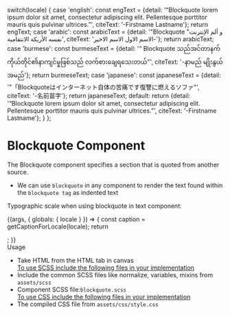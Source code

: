 
  switch(locale) {
    case 'english': const engText = {detail: '“Blockquote lorem ipsum dolor sit amet, consectetur adipiscing elit. Pellentesque porttitor mauris quis pulvinar ultrices.”', citeText: '-Firstname Lastname'}; return engText;
    case 'arabic': const arabicText = {detail: '"Blockquote "و ألم الإنترنت نفسه الأريكة الانتقامية', citeText: 'الاسم الاول الاسم الاخير-'}; return arabicText;
    case 'burmese': const burmeseText = {detail: '“ Blockquote သည်အင်တာနက်ကိုယ်တိုင်၏နာကျင်မှုဖြစ်သည် လက်စားချေရသေးတယ်"', citeText: '-နာမည် မျိုးနွယ်အမည်'}; return burmeseText;
    case 'japanese': const japaneseText = {detail: '"「Blockquoteはインターネット自体の苦痛です復讐に燃えるソファ"', citeText: '-名前苗字'}; return japaneseText;
    default:
      return {detail: '“Blockquote lorem ipsum dolor sit amet, consectetur adipiscing elit. Pellentesque porttitor mauris quis pulvinar ultrices.”', citeText: '-Firstname Lastname'};
  }
};

<Meta title="Atoms/Base Typography/Blockquote" component={Blockquote} />

<style>{`
  div#story--atoms-base-typography-blockquote--blockquote {
    box-shadow: 0 1px 8px rgb(0 0 0 / 15%);
    box-sizing: inherit;
    width: 100%;
    padding: 10px;
  }
  .subheading {
    font-weight: 700;
    font-size: 18px;
    color: #666;
    letter-spacing: 1.5px;
    line-height: 24px;
    margin-bottom: 12px;
    margin-top: 40px;
  }
`}</style>

# Blockquote Component
The Blockquote component specifies a section that is quoted from another source.
<ul>
  <li>We can use <code>blockquote</code> in any component to render the text found within the <code>blockquote tag</code> as indented text</li>
</ul>

Typographic scale when using blockquote in text component:

<Story name="Blockquote">
  {(args, { globals: { locale } }) => {
    const caption = getCaptionForLocale(locale);
    return <Blockquote text={caption.detail} citeText={caption.citeText} ></Blockquote>;
  }}
</Story>

<div className="subheading">Usage</div>
<ul>
  <li>Take HTML from the HTML tab in canvas</li>
  <u>To use SCSS include the following files in your implementation</u>
  <li>Include the common SCSS files like normalize, variables, mixins from <code>assets/scss</code></li>
  <li>Component SCSS file:<code>blockquote.scss</code></li>
  <u>To use CSS include the following files in your implementation</u>
  <li>The compiled CSS file from <code>assets/css/style.css</code></li>
</ul>
